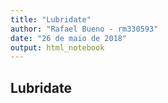 ```yaml
---
title: "Lubridate"
author: "Rafael Bueno - rm330593"
date: "26 de maio de 2018"
output: html_notebook
---
```


## Lubridate